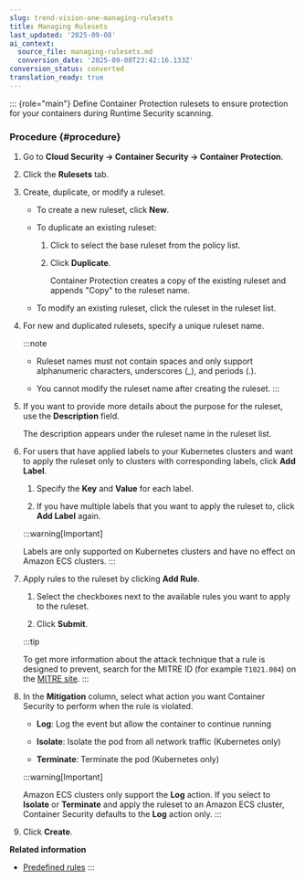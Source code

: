 ```yaml
---
slug: trend-vision-one-managing-rulesets
title: Managing Rulesets
last_updated: '2025-09-08'
ai_context:
  source_file: managing-rulesets.md
  conversion_date: '2025-09-08T23:42:16.133Z'
conversion_status: converted
translation_ready: true
---
```


::: {role="main"}
Define Container Protection rulesets to ensure protection for your containers during Runtime Security scanning.

### Procedure {#procedure}

1.  Go to **Cloud Security → Container Security → Container Protection**.

2.  Click the **Rulesets** tab.

3.  Create, duplicate, or modify a ruleset.

    - To create a new ruleset, click **New**.

    - To duplicate an existing ruleset:

      1.  Click to select the base ruleset from the policy list.

      2.  Click **Duplicate**.

          Container Protection creates a copy of the existing ruleset and appends "Copy" to the ruleset name.

    - To modify an existing ruleset, click the ruleset in the ruleset list.

4.  For new and duplicated rulesets, specify a unique ruleset name.

    :::note

    - Ruleset names must not contain spaces and only support alphanumeric characters, underscores (\_), and periods (.).

    - You cannot modify the ruleset name after creating the ruleset.
    :::

5.  If you want to provide more details about the purpose for the ruleset, use the **Description** field.

    The description appears under the ruleset name in the ruleset list.

6.  For users that have applied labels to your Kubernetes clusters and want to apply the ruleset only to clusters with corresponding labels, click **Add Label**.

    1.  Specify the **Key** and **Value** for each label.

    2.  If you have multiple labels that you want to apply the ruleset to, click **Add Label** again.

    :::warning[Important]

    Labels are only supported on Kubernetes clusters and have no effect on Amazon ECS clusters.
    :::

7.  Apply rules to the ruleset by clicking **Add Rule**.

    1.  Select the checkboxes next to the available rules you want to apply to the ruleset.

    2.  Click **Submit**.

    :::tip

    To get more information about the attack technique that a rule is designed to prevent, search for the MITRE ID (for example `T1021.004`) on the [MITRE site](https://attack.mitre.org/).
    :::

8.  In the **Mitigation** column, select what action you want Container Security to perform when the rule is violated.

    - **Log**: Log the event but allow the container to continue running

    - **Isolate**: Isolate the pod from all network traffic (Kubernetes only)

    - **Terminate**: Terminate the pod (Kubernetes only)

    :::warning[Important]

    Amazon ECS clusters only support the **Log** action. If you select to **Isolate** or **Terminate** and apply the ruleset to an Amazon ECS cluster, Container Security defaults to the **Log** action only.
    :::

9.  Click **Create**.

**Related information**

- [Predefined rules](predefined-rules.mdx)
:::
